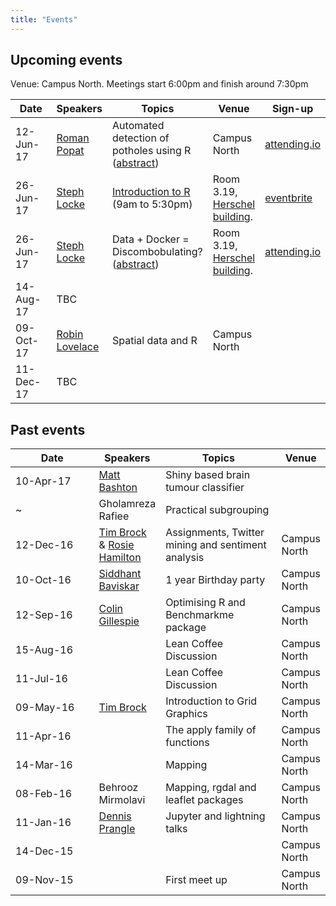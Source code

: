```yaml
---
title: "Events"
---
```


## Upcoming events

Venue: Campus North. Meetings start 6:00pm and finish around 7:30pm

Date        | Speakers | Topics          | Venue | Sign-up
----------- | -------- | --------------- |-------|--------
12-Jun-17   | [Roman Popat](https://twitter.com/rmnppt) | Automated detection of potholes using R ([abstract](abstracts.html))| Campus North | [attending.io](https://attending.io/events/r-north-june-12-2017)
26-Jun-17   | [Steph Locke](https://twitter.com/SteffLocke) | [Introduction to R](negroupsintrotor.eventbrite.com/?aff=rne) (9am to 5:30pm) |Room 3.19, [Herschel building](https://t.co/ijyHaakhK9). | [eventbrite](https://www.eventbrite.co.uk/e/introduction-to-r-hosted-by-newcastle-r-sql-groups-tickets-33708964420)
26-Jun-17   | [Steph Locke](https://twitter.com/SteffLocke) | Data + Docker = Discombobulating? ([abstract](abstracts.html))| Room 3.19, [Herschel building](https://t.co/ijyHaakhK9). | [attending.io](https://attending.io/events/r-north-june-26-2017)
14-Aug-17   | TBC      | | |
09-Oct-17   | [Robin Lovelace](https://www.its.leeds.ac.uk/people/r.lovelace) | Spatial data and R | Campus North  |
11-Dec-17   | TBC      |  | |

## Past events

Date        | Speakers | Topics          | Venue
----------- | -------- | --------------- | -----
10-Apr-17   | [Matt Bashton](https://twitter.com/MattBashton)      | Shiny based brain tumour classifier
   ~          | Gholamreza Rafiee                                    | Practical subgrouping
12-Dec-16 | [Tim Brock](https://twitter.com/TimBrock_DtD) & [Rosie Hamilton](https://twitter.com/Rosicadia) | Assignments, Twitter mining and sentiment analysis |Campus North
10-Oct-16   | [Siddhant Baviskar](https://twitter.com/siddhantfri3nds)| 1 year Birthday party | Campus North
12-Sep-16   | [Colin Gillespie](https://twitter.com/csgillespie)| Optimising R and Benchmarkme package | Campus North 
15-Aug-16   |          | Lean Coffee Discussion | Campus North
11-Jul-16   |          | Lean Coffee Discussion | Campus North
09-May-16   |[Tim Brock](https://twitter.com/TimBrock_DtD)| Introduction to Grid Graphics | Campus North
11-Apr-16   |          | The apply family of functions | Campus North
14-Mar-16   |          | Mapping | Campus North
08-Feb-16   | Behrooz Mirmolavi | Mapping, rgdal and leaflet packages | Campus North
11-Jan-16   | [Dennis Prangle](https://twitter.com/dennisprangle)  | Jupyter and lightning talks | Campus North
14-Dec-15   |                 |                             | Campus North
09-Nov-15   |                 | First meet up               | Campus North
